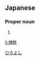 ==Japanese==
{{ja-kanjitab|博|睦}}

===Proper noun===
{{ja-pos|proper|ひろよし}}

# {{given name|male|lang=ja}}

[[Category:Japanese male given names|ひろよし]]

[[li:博睦]]